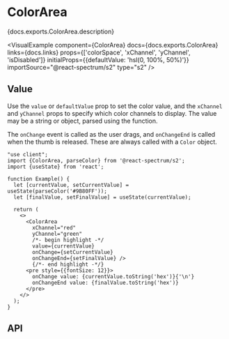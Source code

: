 


# ColorArea

<PageDescription>{docs.exports.ColorArea.description}</PageDescription>

<VisualExample
  component={ColorArea}
  docs={docs.exports.ColorArea}
  links={docs.links}
  props={['colorSpace', 'xChannel', 'yChannel', 'isDisabled']}
  initialProps={{defaultValue: 'hsl(0, 100%, 50%)'}}
  importSource="@react-spectrum/s2"
  type="s2" />

## Value

Use the `value` or `defaultValue` prop to set the color value, and the `xChannel` and `yChannel` props to specify which color channels to display. The value may be a string or <TypeLink type={docs.exports.Color} links={docs.links} /> object, parsed using the <TypeLink type={docs.exports.parseColor} links={docs.links} /> function.

The `onChange` event is called as the user drags, and `onChangeEnd` is called when the thumb is released. These are always called with a `Color` object.

```tsx render
"use client";
import {ColorArea, parseColor} from '@react-spectrum/s2';
import {useState} from 'react';

function Example() {
  let [currentValue, setCurrentValue] = useState(parseColor('#9B80FF'));
  let [finalValue, setFinalValue] = useState(currentValue);

  return (
    <>
      <ColorArea
        xChannel="red"
        yChannel="green"
        /*- begin highlight -*/
        value={currentValue}
        onChange={setCurrentValue}
        onChangeEnd={setFinalValue} />
        {/*- end highlight -*/}
      <pre style={{fontSize: 12}}>
        onChange value: {currentValue.toString('hex')}{'\n'}
        onChangeEnd value: {finalValue.toString('hex')}
      </pre>
    </>
  );
}
```

## API

<PropTable component={docs.exports.ColorArea} links={docs.links} />

